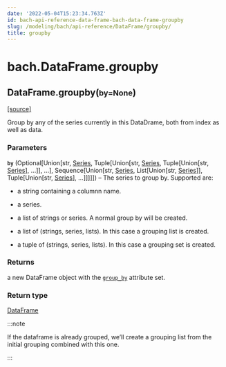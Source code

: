 ```yaml
---
date: '2022-05-04T15:23:34.763Z'
id: bach-api-reference-data-frame-bach-data-frame-groupby
slug: /modeling/bach/api-reference/DataFrame/groupby/
title: groupby
---
```


# bach.DataFrame.groupby

<div className="method">

<h2 className="signature-method"><span className="additional-name">DataFrame.</span><span className="name">groupby(</span><small className="parameter-list"><span className="parameter" id="by">by=None</span></small>)</h2>


&#8203;<span className="view-source">[[source]](https://github.com/objectiv/objectiv-analytics/blob/main/bach/bach/dataframe.py)</span>

<div className="content">

Group by any of the series currently in this DataDrame, both from index as well as data.


### Parameters

**`by`** (Optional[Union[str, [Series](/docs/modeling/bach/api-reference/Series), Tuple[Union[str, [Series](/docs/modeling/bach/api-reference/Series), Tuple[Union[str, [Series](/docs/modeling/bach/api-reference/Series)], ...]], ...], Sequence[Union[str, [Series](/docs/modeling/bach/api-reference/Series), List[Union[str, [Series](/docs/modeling/bach/api-reference/Series)]], Tuple[Union[str, [Series](/docs/modeling/bach/api-reference/Series)], ...]]]]]) – The series to group by. Supported are:

* a string containing a columnn name.


* a series.


* a list of strings or series. A normal group by will be created.


* a list of (strings, series, lists). In this case a grouping list is created.


* a tuple of (strings, series, lists). In this case a grouping set is created.






### Returns

a new DataFrame object with the [`group_by`](/docs/modeling/bach/api-reference/DataFrame/bach.DataFrame.group-by) attribute set.



### Return type

[DataFrame](/docs/modeling/bach/api-reference/DataFrame/bach.DataFrame.groupby/)


:::note

If the dataframe is already grouped, we’ll create a grouping list from the initial
grouping combined with this one.


:::


</div>


</div>
